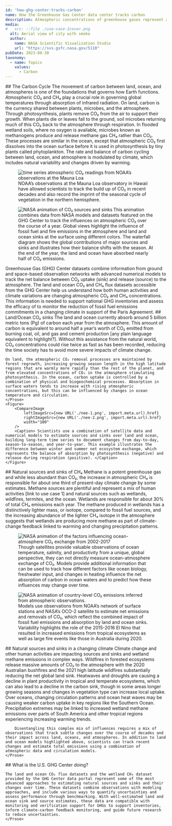 ```yaml
---
id: 'how-ghg-center-tracks-carbon'
name: How the Greenhouse Gas Center data center tracks carbon
description: Atmospheric concentrations of greenhouse gases represent a complex mix of emissions from human activities and natural sources and sinks. Understanding these sources and sinks is critically important for policymakers setting emissions reductions targets to limit warming, for local environmental managers, and for scientists working to predict climate in coming decades.
media:
#   src: ::file ./use-case-2cover.png
  alt: Aerial view of city with smoke
  author:
    name: NASA Scientific Visualization Studio
    url: "https://svs.gsfc.nasa.gov/5110"
pubDate: 2023-08-30
taxonomy:
  - name: Topics
    values:
      - Carbon
---
```

<Block>
    <Prose>
    ## The Carbon Cycle
    The movement of carbon between land, ocean, and atmospheres is one of the foundations that governs how Earth functions.  Atmospheric CO₂ and CH₄ play a crucial role in governing global temperatures through absorption of infrared radiation. On land, carbon is the currency shared between plants, microbes, and the atmosphere. Through photosynthesis, plants remove CO₂ from the air to support their growth. When plants die or leaves fall to the ground, soil microbes returning much of this CO₂ back to the atmosphere through respiration. In flooded wetland soils, where no oxygen is available, microbes known as methanogens produce and release methane gas CH₄ rather than CO₂. These processes are similar in the ocean, except that atmospheric CO₂ first dissolves into the ocean surface before it is used in photosynthesis by tiny plants called phytoplankton. The rate and balance of carbon cycling between land, ocean, and atmosphere is modulated by climate, which includes natural variability and changes driven by warming. 
    </Prose>
    <Figure>
        <Image 
            src={new URL('./CO2_Increase.png', import.meta.url).href}
            alt="time series atmospheric CO₂ readings from NOAA’s observations at the Mauna Loa" 
            align="left"
            attrAuthor="NOAA"
            attrUrl="https://svs.gsfc.nasa.gov/vis/a000000/a004900/a004962/CO2_Increase_1920x1080_30p.01509.png"
        />
        <Caption> NOAA’s observations at the Mauna Loa observatory in Hawaii have allowed scientists to track the build up of CO₂ in recent decades and also record the imprint of the seasonal cycle of vegetation in the northern hemisphere. </Caption>
    </Figure>
</Block>

<Block>
    <Figure>
        <Image 
            src={new URL('./atmospheric-carbon.png', import.meta.url).href}
            alt="NASA animation of CO₂ sources and sinks" 
            align="left"
            attrAuthor="NASA"
            attrUrl="#"
        />
        <Caption> This animation combines data from NASA models and datasets featured on the GHG Center to track the influences on atmospheric CO₂ over the course of a year. Global views highlight the influence of fossil fuel and fire emissions in the atmosphere and land and ocean sinks at the surface using different colors. The waterfall diagram shows the global contributions of major sources and sinks and illustrates how their balance shifts with the season. At the end of the year, the land and ocean have absorbed nearly half of CO₂ emissions. </Caption>
    </Figure>
    <Prose>
    Greenhouse Gas (GHG) Center datasets combine information from ground and space-based observation networks with advanced numerical models to track the net balance between CO₂ uptake (sink) and release (source) to the atmosphere. The land and ocean CO₂ and CH₄ flux datasets accessible from the GHG Center help us understand how both human activities and climate variations are changing atmospheric CO₂ and CH₄ concentrations. This information is needed to support national GHG inventories and assess the efficacy of to monitor the reduction of fossil fuel emissions commitments in a changing climate in support of the Paris Agreement.
    </Prose>
    
</Block>

<Block>
    <Prose>
    ## Land/Ocean CO₂ sinks
    The land and ocean currently absorb around 5 billion metric tons (Pg) of carbon each year from the atmosphere. This amount of carbon is equivalent to around half a year’s worth of CO₂ emitted from burning coal, oil, and gas and cement production [any plain language equivalent to highlight?]. Without this assistance from the natural world, CO₂ concentrations could rise twice as fast as has been recorded, reducing the time society has to avoid more severe impacts of climate change.
    
    On land, the atmospheric CO₂ removal processes are maintained by forest regrowth, increasing growing season length in the high latitude regions that are warmly more rapidly than the rest of the planet, and from elevated concentrations of CO₂ in the atmosphere stimulating photosynthesis. In the ocean, carbon uptake is controlled by a combination of physical and biogeochemical processes. Absorption in surface waters tends to increase with rising atmospheric concentrations, but this can be influenced by changes in ocean temperature and circulation.
    </Prose>
    <Figure>
        <CompareImage
            leftImageSrc={new URL('./nee-1.png', import.meta.url).href}
            rightImageSrc={new URL('./nee-2.png', import.meta.url).href}
            width="100"
        />
        <Caption> Scientists use a combination of satellite data and numerical models to estimate sources and sinks over land and ocean, building long-term time series to document changes from day-to-day, season-to-season, and year-to-year. This example illustrates the difference between winter and summer net ecosystem exchange, which represents the balance of absorption by photosynthesis (negative) and release during respiration (positive). </Caption>
    </Figure>
</Block>

<Block>
    <Prose>
        ## Natural sources and sinks of CH₄
        Methane is a potent greenhouse gas and while less abundant than CO₂, the increase in atmospheric CH₄ is responsible for about one third of present-day climate change by some estimates. Methane sources are plentiful and represent a mix of human activities [link to use case 1] and natural sources such as wetlands, wildfires, termites, and the ocean. Wetlands are responsible for about 30% of total CH₄ emissions each year. The methane produced in wetlands has a distinctively lighter mass, or isotope, compared to fossil fuel sources, and the increasing abundance of the lighter CH₄ isotope in the atmosphere suggests that wetlands are producing more methane as part of climate-change feedback linked to warming and changing precipitation patterns.
    </Prose>
    <Figure>
        <Image 
            src={new URL('./net-carbon-emissions.gif', import.meta.url).href}
            alt="NASA animation of the factors influencing ocean-atmosphere CO₂ exchange from 2002-2017" 
            align="left"
            attrAuthor="NASA"
            attrUrl="https://svs.gsfc.nasa.gov/vis/a000000/a005000/a005081/NetCarbonEmissions_Light_1920x1080_30fps.mp4"
        />
        <Caption>  Though satellites provide valuable observations of ocean temperature, salinity, and productivity from a unique, global perspective, they can not directly measure ocean-atmosphere exchange of CO₂. Models provide additional information that can be used to track how different factors like ocean biology, freshwater input, and changes in heating influence the net absorption of carbon in ocean waters and to predict how these influences may change over time. </Caption>
    </Figure>
</Block>

<Block>
    <Figure>
        <Image 
            src={new URL('./net-carbon-emissions.gif', import.meta.url).href}
            alt="NASA animation of country-level CO₂ emissions inferred from atmospheric observations." 
            align="left"
            attrAuthor="NASA"
            attrUrl="https://svs.gsfc.nasa.gov/vis/a000000/a005000/a005081/NetCarbonEmissions_Light_1920x1080_30fps.mp4"
        />
        <Caption>  Models use observations from NOAA’s network of surface stations and NASA’s OCO-2 satellite to estimate net emissions and removals of CO₂, which reflect the combined impact of fossil fuel emissions and absorption by land and ocean sinks. Variability highlights the role of the 2015-2016 El Nino that resulted in increased emissions from tropical ecosystems as well as large fire events like those in Australia during 2020. </Caption>
    </Figure>
    <Prose>
        ## Natural sources and sinks in a changing climate
        Climate change and other human activities are impacting sources and sinks and wetland methane emissions in complex ways. Wildfires in forested ecosystems release massive amounts of CO₂ to the atmosphere with the 2020 Australian bushfires and the 2021 high latitude wildfires substantially reducing the net global land sink. Heatwaves and droughts are causing a decline in plant productivity in tropical and temperate ecosystems, which can also lead to a decline in the carbon sink, though in some areas longer growing seasons and changes in vegetation type can increase local uptake. Over oceans, changing circulation patterns and ocean heat waves may be causing weaker carbon uptake in key regions like the Southern Ocean. Precipitation extremes may be linked to increased wetland methane emissions over parts of South America and other tropical regions experiencing increasing warming trends.  

        Disentangling this complex mix of influences requires a mix of observations that track subtle changes over the course of decades and their impact across land, oceans, and atmospheres. In addition to land and ocean models highlighted above, scientists can track recent changes and estimate total emissions using a combination of atmospheric data and circulation models.
    </Prose>
</Block>

<Block>
    <Prose>
    ## What is the U.S. GHG Center doing?

    The land and ocean CO₂ flux datasets and the wetland CH₄ dataset provided by the GHG Center data portal represent some of the most advanced approaches to estimating natural sources and sinks and their changes over time. These datasets combine observations with modeling approaches, and include various ways to quantify uncertainties and assess performance through benchmarking. With well-estimated land and ocean sink and source estimates, these data are compatible with monitoring and verification support for GHGs to support inventories, inform climate-carbon feedback monitoring, and guide future research to reduce uncertainties.
    </Prose>
</Block>
